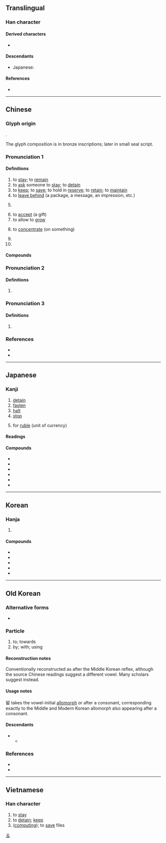 {{also|畱|畄}}
{{character info}}
==Translingual==

===Han character===
{{Han char|rn=102|rad=田|as=05|sn=10|four=77602|canj=HHW|ids=⿱⿰𠂎刀田}}

====Derived characters====
* {{l|mul|[[㨨]], [[䗜]], [[䝀]], [[䶉]], [[塯]], [[媹]], [[嵧]], [[廇]], [[榴]], [[溜]], [[熘]], [[瑠]], [[瘤]], [[磂]], [[罶]], [[蒥]], [[蹓]], [[遛]], [[鎦]] ([[镏]]), [[霤]], [[飀]] ([[飗]]), [[餾]] ([[馏]]), [[騮]] ([[骝]]), [[鬸]], [[鰡]], [[鶹]] ([[鹠]]), [[𠺕]], [[𨢇]]}}

====Descendants====
* Japanese: {{ja-l|る}}

====References====
* {{Han ref|kx=0761.050|dkj=21808|dj=1171.010|hdz=42537.040|uh=7559|ud=30041|bh=AF64|bd=44900}}

[[Category:Han characters from which hiragana were derived|る]]

----

==Chinese==
{{zh-forms|alt=畄-second round simplified,畱,㽞,𤰛,𤱊,𬎿}}

===Glyph origin===
{{Han etym}}
{{liushu|psc}}.

The glyph composition is {{Han compound|卯|田|t2=field|c1=p|c2=s}} in bronze inscriptions; later {{Han compound|丣|田|c1=p|c2=s}} in small seal script.

===Pronunciation 1===
{{zh-pron
|m=liú
|m-s=niu2
|c=lau4
|c-t=liu3
|h=pfs=liù;gd=liu2
|md=làu/liù
|md_note=liù - "belly fat"
|mn=ml,jj,tw:lâu/ml,jj,tw:liû
|mn_note=lâu - vernacular; liû - literary
|mn-t=liu5/lao5
|mn-t_note=liu5 - literary; lao5 - vernacular
|w=3lieu
|mc=1
|oc=1
|ma=y
|cat=v,pn
}}

====Definitions====
{{zh-hanzi}}

# to [[stay]]; to [[remain]]
# to [[ask]] someone to [[stay]]; to [[detain]]
# to [[keep]]; to [[save]]; to hold in [[reserve]]; to [[retain]]; to [[maintain]]
# to [[leave behind]] (a package, a message, an impression, etc.)
#: {{zh-x|你 可以 給 我 留 個 電話 嗎？|Can you give me your phone number?}}
# {{zh-short|留學|to [[study]] [[abroad]]}}
#: {{zh-x|留美|to study in the US}}
# to [[accept]] (a gift)
# to allow to [[grow]]
#: {{zh-x|留 鬍子{zi}|to grow a beard}}
#: {{zh-x|將 頭髮 留 到 落 腰|have one's hair grow to waist-length|C}}
#: {{zh-x|留 長 頭髮|to let one's hair grow long|C}}
# to [[concentrate]] (on something)
#: {{zh-x|留心|to look out for}}
#: {{zh-x|留神|to take care; to be careful}}
# {{zh-alt-form|流}}
# {{surname|zh}}

====Compounds====
{{zh-der|留下|留低|留言|留醫|逗留|停留|保留|遺留|留級|留級生|留班|留班生|留學|留學生|留堂|留校|不留一字|停留長智|伊留申|乞留乞良|去留|容留|不留體統|保留林|不留餘地|慰留|乞留惡濫|保留曲線|小留學生|保留價格|不中留|不留心|宿留|勾留|寸甲不留|居留|久留|急留骨碌|剔留禿魯|不留|偎留|乞留玎琅|張良擇留|彌留|居留權|屯留縣|寸草不留|保留徵收|存留|保留盈餘|七留七林|女大難留|人死留名|保留地|外僑居留|不留神|三不留|保留戶|刀下留人|志留紀|劈留撲碌|乞留曲律|代留|居留證|留難|截鐙留鞭|留頭|留連|滯留鋒|留一手|留餘地|扳留|留寓|留戀|留連不捨|留芳百世|留話|留臉|留職停薪|留傳|留身|萬古留芳|毫不留情|留客住|留存|留住|挽留|款留|攀留|留飯|留名|留滯|留情|留侯論|留取|留洋|留學考試|留待|留面子|留退步|留美學人|留念|留影|留言冊|留言板|手下留情|稽留|留守|留懷|留根|留宿|留駐|留任|留成|拘留所|收留|截髮留賓|留中不發|留扣子|留後手|步步留心|拘留|殘留|的留的立|片甲不留|留後步|留意|留置觀察|滴留撲|留鳥|留髡|留門|留連忘返|留言簿|留蘭香|留臉面|留聲機|留置|留白|留海|留步|留有餘地|留春|留心用意|留心|留帖|留尾巴|留客雨|留別|留侯|王留|留後路|留題|留神|扣留|沒留沒亂|滯留|淹留|淅零淅留|瀦留|留職|淅留淅零|截留|陳留|遲留|革留|養虎留患|邀留|青史名留|雞犬不留|虎死留皮|青史留名|馬留|自留地|鄭驛留賓|預留|須留|革職留任|齒頰留香|豹死留皮|迷留摸亂|赤留出律|逋留|迷留沒亂|迷留悶亂|自留山|遮道挽留|苦留|苟留殘喘|羈留|留垻|留得青山在，不怕沒柴燒|奄留}}

===Pronunciation 2===
{{zh-pron
|m=liù
|mc=2
|oc=n,2
|cat=
}}

====Definitions====
{{zh-hanzi}}

# {{rfdef|zh}}

===Pronunciation 3===
{{zh-pron
|m=Liǔ
|cat=pn
}}

====Definitions====
{{zh-hanzi}}

# {{zh-alt-name|昴}}

===References===
* {{R:yue:Hanzi}}
* {{R:twedu|A02645}}

{{zh-cat|Beginning|Astronomy}}

----

==Japanese==

===Kanji===
{{ja-kanji|grade=5|rs=田05}}

# [[detain]]
# [[fasten]]
# [[halt]]
# [[stop]]
# {{ja-ateji|sort=ルーブル}} for [[ruble]] (unit of currency)

====Readings====
{{ja-readings
|goon=る
|kanon=りゅう<りう
|kun=と-める, と-まる, とど-める, とど-まる, ルーブル
}}

====Compounds====
{{der-top|Compounds}}
* {{ja-r|留意|りゅうい}}
* {{ja-r|留守|るす|[[absence]]}}
* {{ja-r|留任|りゅうにん}}
* {{ja-r|留年|りゅうねん}}
* {{ja-r|留学|りゅうがく}}
* {{ja-r|保留|ほりゅう}}
{{der-bottom}}

----

==Korean==

===Hanja===
{{ko-hanja|머무르다|머무를|류||유}}

# {{hanja form of|류|[[stay]]}}

====Compounds====
* {{ko-l|잔류|[[staying]] behind|殘留}}
* {{ko-l|체류|[[stay]]; [[sojourn]]|滯留}}
* {{ko-l|보류|[[hold]], [[suspension]]|保留}}
* {{ko-l|억류|[[detention]], [[internment]]|抑留}}
* {{ko-l|유치|[[detainment]], [[custody]]|留置}}

----

==Old Korean==

===Alternative forms===
* {{m|oko|以}} {{q|logographic variant used in Idu and Gugyeol texts}}

===Particle===
{{head|oko|particle|tr=*-lwo}}

# to; towards {{lb|ko|directional case marker}}
# by; with; using {{lb|ko|instrumental case marker}}

====Reconstruction notes====
Conventionally reconstructed as {{IPAfont|*-lwo}} after the Middle Korean reflex, although the source Chinese readings suggest a different vowel. Many scholars suggest {{IPAfont|*-lwu}} instead.

====Usage notes====
留 takes the vowel-initial [[allomorph]] {{m|oko|乙留}} or {{m|oko|乙以}} after a consonant, corresponding exactly to the Middle and Modern Korean allomorph {{okm-inline|으로|ulo}} also appearing after a consonant.

====Descendants====
* {{desc|okm|로|tr=-lwo}}
** {{desc|ko|로}}

===References===
* {{cite-journal|author={{lang|ko|이승재}} (Lee Seung-jae)|title={{lang|ko|차자표기 자료의 격조사 연구}}|trans-title=Study of case markers in the Chinese-based orthography [of Korean]|journal=Gugeo gungmunhak|year=2000|volume=127|pages=107–132}}
* {{cite-book|2012|author={{lang|ko|박지용 外}} (Park Ji-yong et al.)|title={{lang|ko|향가 해독 자료집}}|trans-title=A Sourcebook of Hyangga Interpretations|publisher=Seoul National University|pages=199—200}}

----

==Vietnamese==

===Han character===
{{vi-readings|reading=lưu|rs=田05}}

# to [[stay]]
# to [[detain]]; [[keep]]
# ([[computing]]); to [[save]] files